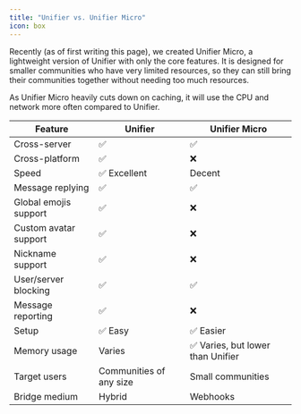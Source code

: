 ```yaml
---
title: "Unifier vs. Unifier Micro"
icon: box
---
```


Recently (as of first writing this page), we created Unifier Micro, a lightweight version of Unifier with only the core features. It is designed for smaller communities who have very limited resources, so they can still bring their communities together without needing too much resources.

As Unifier Micro heavily cuts down on caching, it will use the CPU and network more often compared to Unifier.

| Feature                                                                                                                                                    | Unifier                                                                                                                                                                           | Unifier Micro                                                                                                                                                                                                                              |
| ---------------------------------------------------------------------------------------------------------------------------------------------------------- | --------------------------------------------------------------------------------------------------------------------------------------------------------------------------------- | ------------------------------------------------------------------------------------------------------------------------------------------------------------------------------------------------------------------------------------------ |
| <Tooltip tip="Ability to bridge from a server to a different server on the same platform.">Cross-server</Tooltip>                                          | ✅                                                                                                                                                                                 | ✅                                                                                                                                                                                                                                          |
| <Tooltip tip="Ability to bridge from a server to a different server on a completely different platform (e.g. Discord to Revolt).">Cross-platform</Tooltip> | ✅                                                                                                                                                                                 | ❌                                                                                                                                                                                                                                          |
| <Tooltip tip="Bridging speed, does not take general bot responsiveness into account unless it affects bridging speeds.">Speed</Tooltip>                    | <Tooltip tip="Thanks to concurrent processing and performance optimization libraries and techniques, Unifier can bridge messages at extremely fast speeds.">✅ Excellent</Tooltip> | Decent                                                                                                                                                                                                                                     |
| <Tooltip tip="Ability to show message replies.">Message replying</Tooltip>                                                                                 | ✅                                                                                                                                                                                 | ✅                                                                                                                                                                                                                                          |
| <Tooltip tip="Ability to allow users to use emojis from opted-in servers from any connected server.">Global emojis support</Tooltip>                       | ✅                                                                                                                                                                                 | ❌                                                                                                                                                                                                                                          |
| <Tooltip tip="Ability to set a custom profile picture for Unifier without changing your actual profile picture.">Custom avatar support</Tooltip>           | ✅                                                                                                                                                                                 | ❌                                                                                                                                                                                                                                          |
| <Tooltip tip="Ability to set a custom display name for Unifier without changing your actual display name or server nickname.">Nickname support</Tooltip>   | ✅                                                                                                                                                                                 | ❌                                                                                                                                                                                                                                          |
| <Tooltip tip="Ability to let server moderators block users or servers from bridging messages to their server.">User/server blocking</Tooltip>              | ✅                                                                                                                                                                                 | ✅                                                                                                                                                                                                                                          |
| <Tooltip tip="Ability to easily and discreetly report abusive messages to instance moderators.">Message reporting</Tooltip>                                | ✅                                                                                                                                                                                 | ❌                                                                                                                                                                                                                                          |
| <Tooltip tip="Difficulty of installation and setup process.">Setup</Tooltip>                                                                               | ✅ Easy                                                                                                                                                                            | <Tooltip tip="Unifier Micro has the upper edge thanks to having less things to set up and maintain.">✅ Easier</Tooltip> |
| <Tooltip tip="Overall memory usage, lower is better.">Memory usage</Tooltip>                                                                               | Varies                                                                                                                                                                            | <Tooltip tip="Unifier Micro does not have support for cogs and Plugins whatsoever, which helps reduce overall memory usage.">✅ Varies, but lower than Unifier</Tooltip>                                                                    |
| <Tooltip tip="Target audience for the products.">Target users</Tooltip>                                                                                    | Communities of any size                                                                                                                                                           | Small communities                                                                                                                                                                                                                          |
| <Tooltip tip="Medium used to bridge messages to a platform.">Bridge medium</Tooltip>                                                                       | <Tooltip tip="Unifier uses webhooks on platforms like Discord and Guilded to bridge messages, while it uses regular bot messages on platforms like Revolt.">Hybrid</Tooltip>      | Webhooks                                                                                                                                                                                                                                   |